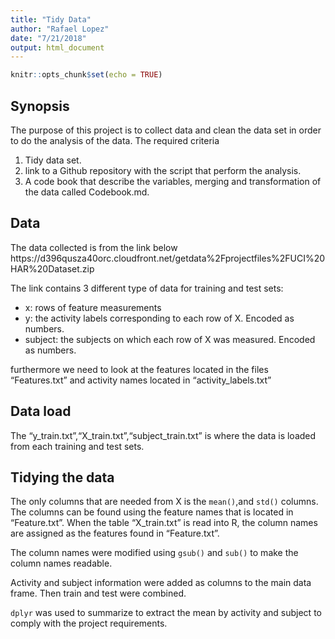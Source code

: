 ```yaml
---
title: "Tidy Data"
author: "Rafael Lopez"
date: "7/21/2018"
output: html_document
---
```


```r
knitr::opts_chunk$set(echo = TRUE)
```

## Synopsis 
The purpose of this project is to collect data and clean the data set in order to do the analysis of the data. The required criteria 

1. Tidy data set. 
2. link to a Github repository with the script that perform the analysis.
3. A code book that describe the variables, merging and transformation of the data called Codebook.md.

## Data 
The data collected is from the link below
https://d396qusza40orc.cloudfront.net/getdata%2Fprojectfiles%2FUCI%20HAR%20Dataset.zip

The link contains 3 different type of data for training and test sets:

- x: rows of feature measurements
- y: the activity labels corresponding to each row of X. Encoded as numbers.
- subject: the subjects on which each row of X was measured. Encoded as numbers.

furthermore we need to look at the features located in the files "Features.txt" and activity names located in "activity_labels.txt"

## Data load
The "y_train.txt","X_train.txt","subject_train.txt" is where the data is loaded from each training and test sets.

## Tidying the data 
The only columns that are needed from X is the `mean()`,and `std()` columns. The columns can be found using the feature names that is located in "Feature.txt". When the table "X_train.txt" is read into R, the column names are assigned as the features found in "Feature.txt".

The column names were modified using `gsub()` and `sub()` to make the column names readable. 

Activity and subject information were added as columns to the main data frame. Then train and test were combined.

`dplyr` was used to summarize to extract the mean by activity and subject to comply with the project requirements.
